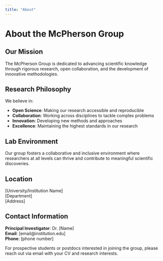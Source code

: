 ```yaml
---
title: "About"
---
```


# About the McPherson Group

## Our Mission

The McPherson Group is dedicated to advancing scientific knowledge through rigorous research, open collaboration, and the development of innovative methodologies.

## Research Philosophy

We believe in:

- **Open Science**: Making our research accessible and reproducible
- **Collaboration**: Working across disciplines to tackle complex problems
- **Innovation**: Developing new methods and approaches
- **Excellence**: Maintaining the highest standards in our research

## Lab Environment

Our group fosters a collaborative and inclusive environment where researchers at all levels can thrive and contribute to meaningful scientific discoveries.

## Location

[University/Institution Name]  
[Department]  
[Address]

## Contact Information

**Principal Investigator**: Dr. [Name]  
**Email**: [email@institution.edu]  
**Phone**: [phone number]

For prospective students or postdocs interested in joining the group, please reach out via email with your CV and research interests.